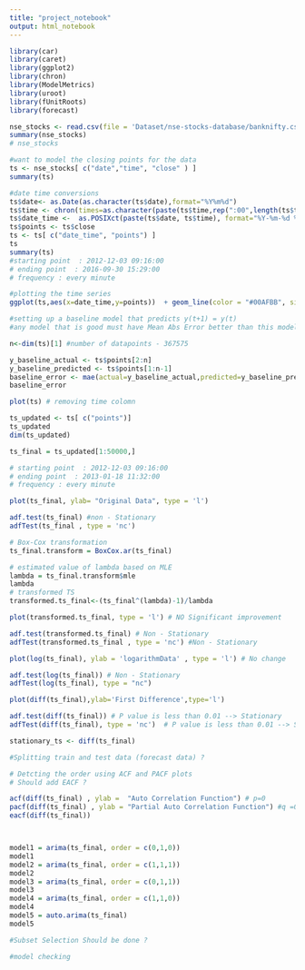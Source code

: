 ```yaml
---
title: "project_notebook"
output: html_notebook
---
```



```r
library(car)
library(caret)
library(ggplot2)
library(chron)
library(ModelMetrics)
library(uroot)
library(fUnitRoots)
library(forecast)
```

```r

nse_stocks <- read.csv(file = 'Dataset/nse-stocks-database/banknifty.csv')
summary(nse_stocks)
# nse_stocks

```

```r
#want to model the closing points for the data 
ts <- nse_stocks[ c("date","time", "close" ) ]   
summary(ts) 

#date time conversions 
ts$date<- as.Date(as.character(ts$date),format="%Y%m%d")
ts$time <- chron(times=as.character(paste(ts$time,rep(":00",length(ts$time)))))
ts$date_time <-  as.POSIXct(paste(ts$date, ts$time), format="%Y-%m-%d %H:%M:%S")
ts$points <- ts$close
ts <- ts[ c("date_time", "points") ]
ts
summary(ts) 
#starting point  : 2012-12-03 09:16:00 
# ending point  : 2016-09-30 15:29:00
# frequency : every minute

#plotting the time series
ggplot(ts,aes(x=date_time,y=points))  + geom_line(color = "#00AFBB", size = 1) 


```

```r
#setting up a baseline model that predicts y(t+1) = y(t)
#any model that is good must have Mean Abs Error better than this model

n<-dim(ts)[1] #number of datapoints - 367575

y_baseline_actual <- ts$points[2:n]
y_baseline_predicted <- ts$points[1:n-1]
baseline_error <- mae(actual=y_baseline_actual,predicted=y_baseline_predicted)
baseline_error
```

```r
plot(ts) # removing time colomn 

ts_updated <- ts[ c("points")]
ts_updated
dim(ts_updated)

ts_final = ts_updated[1:50000,]

# starting point  : 2012-12-03 09:16:00 
# ending point  : 2013-01-18 11:32:00
# frequency : every minute

plot(ts_final, ylab= "Original Data", type = 'l')

adf.test(ts_final) #non - Stationary
adfTest(ts_final , type = 'nc')

# Box-Cox transformation
ts_final.transform = BoxCox.ar(ts_final)

# estimated value of lambda based on MLE
lambda = ts_final.transform$mle
lambda
# transformed TS
transformed.ts_final<-(ts_final^(lambda)-1)/lambda

plot(transformed.ts_final, type = 'l') # NO Significant improvement

adf.test(transformed.ts_final) # Non - Stationary
adfTest(transformed.ts_final , type = 'nc') #Non - Stationary

plot(log(ts_final), ylab = 'logarithmData' , type = 'l') # No change

adf.test(log(ts_final)) # Non - Stationary
adfTest(log(ts_final), type = "nc")

plot(diff(ts_final),ylab='First Difference',type='l') 

adf.test(diff(ts_final)) # P value is less than 0.01 --> Stationary
adfTest(diff(ts_final), type = 'nc')  # P value is less than 0.01 --> Stationary

stationary_ts <- diff(ts_final)

#Splitting train and test data (forecast data) ?

```


```r
# Detcting the order using ACF and PACF plots 
# Should add EACF ?

acf(diff(ts_final) , ylab =  "Auto Correlation Function") # p=0
pacf(diff(ts_final) , ylab = "Partial Auto Correlation Function") #q =0
eacf(diff(ts_final))




```

```r
model1 = arima(ts_final, order = c(0,1,0))
model1
model2 = arima(ts_final, order = c(1,1,1))
model2
model3 = arima(ts_final, order = c(0,1,1))
model3
model4 = arima(ts_final, order = c(1,1,0))
model4
model5 = auto.arima(ts_final)
model5

#Subset Selection Should be done ?
```

```r
#model checking
```

